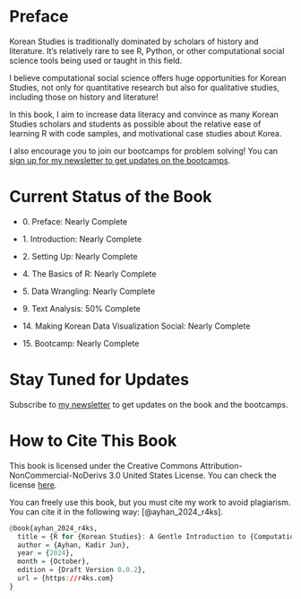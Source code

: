 # Preface {.unnumbered}

Korean Studies is traditionally dominated by scholars of history and literature. It’s relatively rare to see R, Python, or other computational social science tools being used or taught in this field.

I believe computational social science offers huge opportunities for Korean Studies, not only for quantitative research but also for qualitative studies, including those on history and literature!

In this book, I aim to increase data literacy and convince as many Korean Studies scholars and students as possible about the relative ease of learning R with code samples, and motivational case studies about Korea.

I also encourage you to join our bootcamps for problem solving! You can [sign up for my newsletter to get updates on the bootcamps](https://mailchi.mp/2a64f70942f3/r4ks).

# Current Status of the Book

::: {.alert .alert-info}
-   0\. Preface: Nearly Complete

-   1\. Introduction: Nearly Complete

-   2\. Setting Up: Nearly Complete

-   4\. The Basics of R: Nearly Complete

-   5\. Data Wrangling: Nearly Complete

-   9\. Text Analysis: 50% Complete

-   14\. Making Korean Data Visualization Social: Nearly Complete

-   15\. Bootcamp: Nearly Complete
:::

# Stay Tuned for Updates

Subscribe to [my newsletter](https://mailchi.mp/2a64f70942f3/r4ks) to get updates on the book and the bootcamps.

# How to Cite This Book

This book is licensed under the Creative Commons Attribution-NonCommercial-NoDerivs 3.0 United States License. You can check the license [here](https://github.com/kjayhan/R4KS/blob/master/LICENCE).

You can freely use this book, but you must cite my work to avoid plagiarism. You can cite it in the following way: [@ayhan_2024_r4ks].

```r
@book{ayhan_2024_r4ks,
  title = {R for {Korean Studies}: A Gentle Introduction to {Computational Social Science}},
  author = {Ayhan, Kadir Jun},
  year = {2024},
  month = {October},
  edition = {Draft Version 0.0.2},
  url = {https://r4ks.com}
}
```
